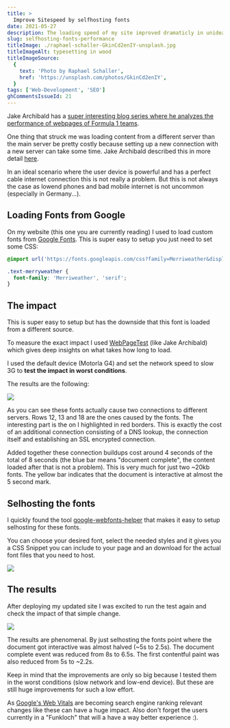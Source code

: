 ```yaml
---
title: >
  Improve Sitespeed by selfhosting fonts
date: 2021-05-27
description: The loading speed of my site improved dramaticly in unideal conditions by not loading fonts from Google Fonts and selhosting them instead.
slug: selfhosting-fonts-performance
titleImage: ./raphael-schaller-GkinCd2enIY-unsplash.jpg
titleImageAlt: typesetting in wood
titleImageSource:
  {
    text: 'Photo by Raphael Schaller',
    href: 'https://unsplash.com/photos/GkinCd2enIY',
  }
tags: ['Web-Development', 'SEO']
ghCommentsIssueId: 21
---
```


Jake Archibald has a [super interesting blog series where he analyzes the performance of webpages of Formula 1 teams](https://jakearchibald.com/2021/f1-perf-part-1/).

One thing that struck me was loading content from a different server than the main server be pretty costly because setting up a new connection with a new server can take some time. Jake Archibald described this in more detail [here](https://jakearchibald.com/2021/f1-perf-part-1/#avoid-blocking-resources-on-other-servers).

In an ideal scenario where the user device is powerful and has a perfect cable internet connection this is not really a problem. But this is not always the case as lowend phones and bad mobile internet is not uncommon (especially in Germany...).

## Loading Fonts from Google

On my website (this one you are currently reading) I used to load custom fonts from [Google Fonts](https://fonts.google.com/). This is super easy to setup you just need to set some CSS:

```css
@import url('https://fonts.googleapis.com/css?family=Merriweather&display=swap');

.text-merryweather {
  font-family: 'Merriweather', 'serif';
}
```

## The impact

This is super easy to setup but has the downside that this font is loaded from a different source.

To measure the exact impact I used [WebPageTest](https://www.webpagetest.org/) (like Jake Archibald) which gives deep insights on what takes how long to load.

I used the default device (Motorla G4) and set the network speed to slow 3G to **test the impact in worst conditions**.

The results are the following:

![](./selfhosting-fonts-performance-before.png)

As you can see these fonts actually cause two connections to different servers. Rows 12, 13 and 18 are the ones caused by the fonts. The interesting part is the on I highlighted in red borders. This is exactly the cost of an additional connection consisting of a DNS lookup, the connection itself and establishing an SSL encrypted connection.

Added together these connection buildups cost around 4 seconds of the total of 8 seconds (the blue bar means "document complete", the content loaded after that is not a problem). This is very much for just two ~20kb fonts. The yellow bar indicates that the document is interactive at almost the 5 second mark.

## Selhosting the fonts

I quickly found the tool [google-webfonts-helper](https://google-webfonts-helper.herokuapp.com/) that makes it easy to setup selhosting for these fonts.

You can choose your desired font, select the needed styles and it gives you a CSS Snippet you can include to your page and an download for the actual font files that you need to host.

![](./google-webfonts-helper.png)

## The results

After deploying my updated site I was excited to run the test again and check the impact of that simple change.

![](./selfhosting-fonts-performance-after.png)

The results are phenomenal. By just selhosting the fonts point where the document got interactive was almost halved (~5s to 2.5s). The document complete event was reduced from 8s to 6.5s. The first contentful paint was also reduced from 5s to ~2.2s.

Keep in mind that the improvements are only so big because I tested them in the worst conditions (slow network and low-end device). But these are still huge improvements for such a low effort.

As [Google's Web Vitals](https://web.dev/vitals/) are becoming search engine ranking relevant changes like these can have a huge impact. Also don't forget the users currently in a "Funkloch" that will a have a way better experience :).
